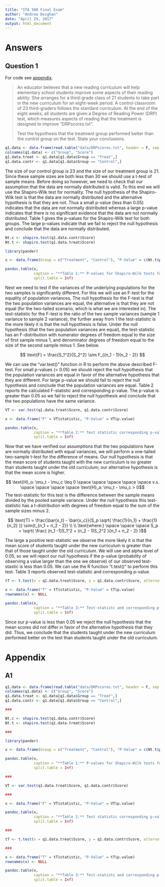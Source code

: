 ```yaml
---
title: "STA 580 Final Exam"
author: "Andrew Deighan"
date: "April 29, 2017"
output: html_document
---
```


# Answers

## Question 1

  For code see [appendix](#a1).
  
> An educator believes that a new reading curriculum will help elementary school students improve some aspects of their reading ability. She arranges for a third-grade class of 21 students to take part in the new curriculum for an eight-week period. A control classroom of 23 third-graders follows the standard curriculum. At the end of the eight weeks, all students are given a Degree of Reading Power (DRP) test, which measures aspects of reading that the treatment is designed to improve “DRPscores.txt”.
>
> Test the hypothesis that the treatment group performed better than the control group on the test. State your conclusions.

```r

q1.data <- data.frame(read.table("data/DRPscores.txt", header = F, sep = ""))
colnames(q1.data) <- c("Group", "Score")
q1.data.treat <- q1.data[q1.data$Group == "Treat",]
q1.data.contr <- q1.data[q1.data$Group == "Control",]

```

  The size of our control group is 23 and the size of our treatment group is 21. Since these sample sizes are both less than 30 we should use a t-test of sample means. Before doing so however, we need to check that our assumption that the data are normally distributed is valid. To this end we will use the Shapiro-Wilk test for normality. The null hypothesis of the Shapiro-Wilk test is that the data are normally distributed and the alternative hypothesis is that they are not. Thus a small p-value (less than 0.05) indicates that the data are *not* normally distributed whereas a large p-value indicates that there is no significant evidence that the data are not normally distributed. Table 1 gives the p-values for the Shapiro-Wilk test for both groups. The large p-values indicate that we fail to reject the null hypothesis and conclude that the data are normally distributed.
  
```r

Nt.c <- shapiro.test(q1.data.contr$Score)
Nt.t <- shapiro.test(q1.data.treat$Score)

```

```r
library(pander)

x <- data.frame(Group = c("Treatment", "Control"), "P-Value" = c(Nt.t$p.value, Nt.c$p.value) )

pandoc.table(x,
             caption = "**Table 1:** P-values for Shapiro-Wilk tests for normality. The large p-values for both groups indicate that there is no evidence that either group is *not* normally distributed.",
             split.table = Inf)

```

  Next we need to test if the variances of the underlying populations for the two samples is significantly different. For this we will use an F-test for the equality of population variances. The null hypothesis for the F-test is that the two population variances are equal, the alternative is that they are not equal (for the two-tailed scenario, which is what we are interested in). The test-statistic for the F-test is the ratio of the two sample variances (sample 1 variance to sample 2 variance), the further away from 1 the test-statistic is the more likely it is that the null hypothesis is false. Under the null hypothesis (that the two population variances are equal), the test-statistic has an F-distribution with numerator degrees of freedom equal to the size of first sample minus 1, and denominator degrees of freedom equal to the size of the second sample minus 1. See below.

  $$ \text{F} = \frac{S_1^2}{S_2^2} \sim F_{(n_1 - 1)(n_2 - 2)} $$

  We can use the "var.test()" function in R to perform the above described F-test. For small p-values (< 0.05) we should reject the null hypothesis that the population variances are equal in favor of the alternative hypothesis that they are different. For large p-value we should fail to reject the null hypothesis and conclude that the population variances are equal. Table 2 reports the calculated F-statistic and corresponding p-value. The p-value is greater than 0.05 so we fail to reject the null hypothesis and conclude that the two populations have the same variance.
  
```r

VT <- var.test(q1.data.treat$Score, q1.data.contr$Score)

```
  

```r

x <- data.frame("F" = VT$statistic, "P-Value" = VT$p.value)

pandoc.table(x,
             caption = "**Table 2:** Test statistic corresponding p-value for test of equality of variances. Since the p-value is greater than 0.05 (even if just so) we will conclude that the population variances can be assumed similar.",
             split.table = Inf)

```

  Now that we have verified our assumptions that the two populations have are normally distributed with equal variances, we will perform a one-tailed two-sample t-test for the difference of means. Our null hypothesis is that the mean score of students taught with the new curriculum is no greater than students taught under the old curriculum; our alternative hypothesis is that the mean score is higher.
  
  $$ \text{H}_o: \mu_t - \mu_c \leq 0 \space \space \space \space \space v.s. \space \space \space \space \text{H}_a: \mu_t - \mu_c > 0$$
  The test-statistic for this test is the difference between the sample means divided by the pooled sample variance. Under the null hypothesis this test-statistic has a t-distribution with degrees of freedom equal to the sum of the sample sizes minus 2.
  
  $$ \text{T} = \frac{\bar{x_t} - \bar{x_c}}{S_p  \sqrt{ \frac{1}{n_1} + \frac{1}{n_2} }} \sim{t_{n_1 + n_2 - 2}} \\  \\ \text{where:} \space \space \space S_p = \sqrt{ \frac{ (n_1 -1)S_1^2 + (n_2 - 1)S_2^2 }{n_1 + n_2 - 2} }$$

  The large a positive test-statistic we observe the more likely it is that the mean score of students taught under the new curriculum is greater than that of those taught under the old curriculum. We will use and alpha level of 0.05, so we will reject our null hypothesis if the p-value (probability of observing a value larger than the one we observe) of our observed test-stastic is less than 0.05. We can use the R function "t.test()" to perform this test. Table 3 reports observed test-statistic and corresponding p-value.
  
```r

tT <- t.test(x = q1.data.treat$Score, y = q1.data.contr$Score, alternative = "greater", var.equal = T)

```

```r

x <- data.frame("T" = tT$statistic, "P-Value" = tT$p.value)
rownames(x) <- NULL

pandoc.table(x,
             caption = "**Table 3:** Test-statistc and corresponding p-value for one-tailed two-sample t-test.",
             split.table = Inf)

```

  Since our p-value is less than 0.05 we reject the null hypothesis that the mean scores did not differ in favor of the alternative hypothesis that they did. Thus, we conclude that the students taught under the new curriculum performed better on the test than students taught under the old curriculum.





# Appendix

## A1

```r

q1.data <- data.frame(read.table("data/DRPscores.txt", header = F, sep = ""))
colnames(q1.data) <- c("Group", "Score")
q1.data.treat <- q1.data[q1.data$Group == "Treat",]
q1.data.contr <- q1.data[q1.data$Group == "Control",]

###

Nt.c <- shapiro.test(q1.data.contr$Score)
Nt.t <- shapiro.test(q1.data.treat$Score)

###

library(pander)

x <- data.frame(Group = c("Treatment", "Control"), "P-Value" = c(Nt.t$p.value, Nt.c$p.value) )

pandoc.table(x,
             caption = "**Table 1:** P-values for Shapiro-Wilk tests for normality. The large p-values for both groups indicate that there is no evidence that either group is *not* normally distributed.",
             split.table = Inf)

###

VT <- var.test(q1.data.treat$Score, q1.data.contr$Score)

###

x <- data.frame("F" = VT$statistic, "P-Value" = VT$p.value)

pandoc.table(x,
             caption = "**Table 2:** Test statistic corresponding p-value for test of equality of variances. Since the p-value is greater than 0.05 (even if just so) we will conclude that the population variances can be assumed similar.",
             split.table = Inf)

###

tT <- t.test(x = q1.data.treat$Score, y = q1.data.contr$Score, alternative = "greater", var.equal = T)

###

x <- data.frame("T" = tT$statistic, "P-Value" = tT$p.value)
rownames(x) <- NULL

pandoc.table(x,
             caption = "**Table 3:** Test-statistc and corresponding p-value for one-tailed two-sample t-test.",
             split.table = Inf)

```



